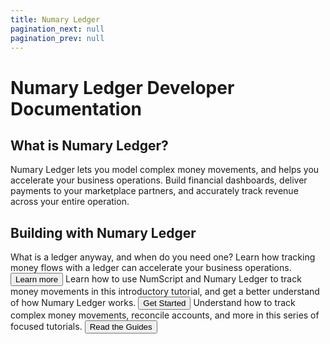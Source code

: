 ```yaml
---
title: Numary Ledger
pagination_next: null
pagination_prev: null
---
```



# Numary Ledger Developer Documentation

## What is Numary Ledger?

Numary Ledger lets you model complex money movements, and helps you accelerate your business operations. Build financial dashboards, deliver payments to your marketplace partners, and accurately track revenue across your entire operation.

## Building with Numary Ledger

<Grid container spacing={2}>

<Grid item xs={12} sm={6} md={4}>
    <Card>
        <CardHeader title="📓 What Is a Ledger?"/>
        <CardContent>
            What is a ledger anyway, and when do you need one? Learn how tracking money flows with a ledger can accelerate your business operations.
        </CardContent>
        <CardActions>
            <Button>Learn more</Button>
        </CardActions>
    </Card>
</Grid>

<Grid item xs={12} sm={6} md={4}>
    <Card>
        <CardHeader title="🔰 Hello, World"/>
        <CardContent>
            Learn how to use NumScript and Numary Ledger to track money movements in this introductory tutorial, and get a better understand of how Numary Ledger works.
        </CardContent>
        <CardActions>
            <Button variant="contained" href="get-started/">Get Started</Button>
        </CardActions>
    </Card>
</Grid>

<Grid item xs={12} sm={6} md={4}>
    <Card>
        <CardHeader title="🚅 Go Further"/>
        <CardContent>
            Understand how to track complex money movements, reconcile accounts, and more in this series of focused tutorials.
        </CardContent>
        <CardActions>
            <Button href="guides/">Read the Guides</Button>
        </CardActions>
    </Card>
</Grid>

</Grid>